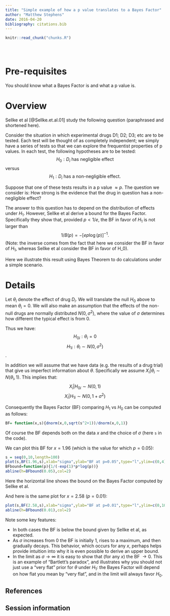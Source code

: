 ```yaml
---
title: "Simple example of how a p value translates to a Bayes Factor"
author: "Matthew Stephens"
date: 2016-04-20
bibliography: citations.bib
---
```


<!-- The file analysis/chunks.R contains chunks that define default settings
shared across the workflowr files. -->
```r
knitr::read_chunk("chunks.R")
```

<!-- Update knitr chunk options -->
```r
```

<!-- Insert the date the file was last updated -->
```r
```

<!-- Insert the code version (Git commit SHA1) if Git repository exists and R
 package git2r is installed -->
```r
```

# Pre-requisites

You should know what a Bayes Factor is and what a p value is.

# Overview

Sellke et al [@Sellke.et.al.01] study the following question (paraphrased and shortened here). 

Consider the situation in which experimental drugs D1; D2; D3; etc are to be tested. Each test will be thought of as completely independent; we simply have a series of tests so that we can
explore the frequentist properties of p values. In each test,
the following hypotheses are to be tested:
$$H_0 : D_i \text{ has negligible effect}$$ versus
$$H_1 : D_i \text{ has a non-negligible effect}.$$ 

Suppose that one of these tests results in a p value $\approx p$. The question we consider is: How strong is the evidence that the drug in question has a non-negligible
effect?

The answer to this question has to depend on the distribution of effects under $H_1$.
However, Sellke et al derive a bound for the Bayes Factor. Specifically they show that,
provided $p<1/e$, the BF in favor of $H_1$ is not larger than 
$$1/B(p) = -[e p \log(p)]^{-1}.$$
(Note: the inverse comes from the fact that here we consider the BF in favor of $H_1$, whereas Sellke et al consider the BF in favor of H_0).

Here we illustrate this result using Bayes Theorem to do calculations under a simple scenario.

# Details

Let $\theta_i$ denote the effect of drug $D_i$. We will translate the null $H_0$ above to
mean $\theta_i=0$. We will also make an assumption that the effects of the
non-null drugs are normally distributed $N(0,\sigma^2)$, where the value of $\sigma$ 
determines how different the typical effect is from 0.

Thus we have:
$$H_{0i}: \theta_i = 0$$
$$H_{1i}: \theta_i \sim N(0,\sigma^2)$$.

In addition we will assume that we have data (e.g. the results of a drug trial)
that give us imperfect information about $\theta$. Specifically we assume $X_i | \theta_i \sim N(\theta_i,1)$. This implies that:
$$X_i | H_{0i} \sim N(0,1)$$
$$X_i | H_{1i} \sim N(0,1+\sigma^2)$$

Consequently the Bayes Factor (BF) comparing $H_1$ vs $H_0$ can be computed as follows:
```r
BF= function(x,s){dnorm(x,0,sqrt(s^2+1))/dnorm(x,0,1)}
```
Of course the BF depends both on the data $x$ and the choice of $\sigma$ (here `s` in the code).

We can plot this BF for $x=1.96$ (which is the value for which $p=0.05$):
```r
s = seq(0,10,length=100)
plot(s,BF(1.96,s),xlab="sigma",ylab="BF at p=0.05",type="l",ylim=c(0,4))
BFbound=function(p){1/(-exp(1)*p*log(p))}
abline(h=BFbound(0.05),col=2)
```
Here the horizontal line shows the bound on the Bayes Factor computed by Sellke et al.

And here is the same plot for $x=2.58$ ($p=0.01$):
```r
plot(s,BF(2.58,s),xlab="sigma",ylab="BF at p=0.01",type="l",ylim=c(0,10))
abline(h=BFbound(0.01),col=2)
```



Note some key features:

+ In both cases the BF is below the bound given by Sellke et al, as expected.
+ As $\sigma$ increases from 0 the BF is initially 1, rises to a maximum, and then gradually decays. This behavior, which occurs for any $x$, perhaps helps provide intuition into why it is even possible to derive an upper bound. 
+ In the limit as $\sigma \rightarrow \infty$ it is easy to show that (for any $x$) the BF $\rightarrow 0$. This is an example of "Bartlett's paradox", and illustrates why you should not just use a "very flat" prior for $\theta$ under $H_1$: the Bayes Factor will depend on how flat you mean by "very flat", and in the limit will always favor $H_0$. 


## References

## Session information

<!-- Insert the session information into the document -->
```r
```
